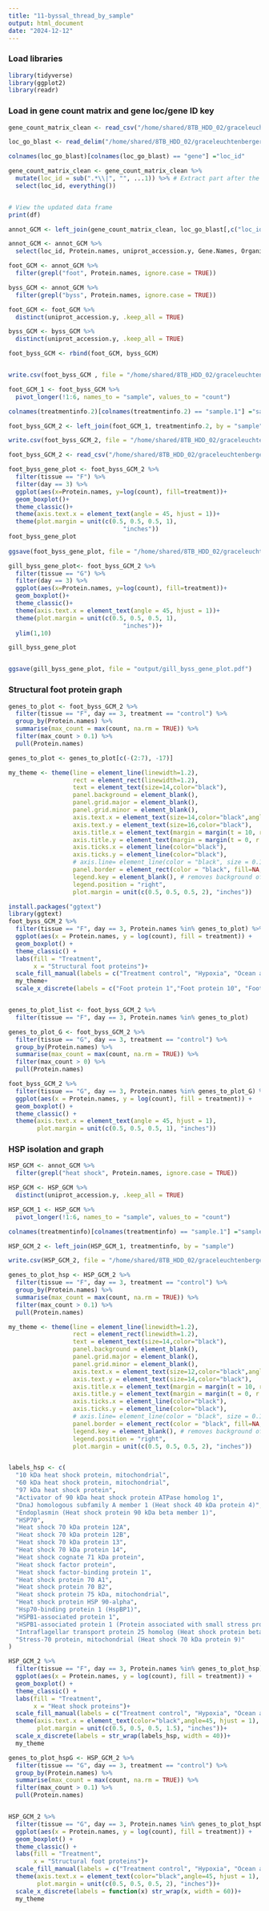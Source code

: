```yaml
---
title: "11-byssal_thread_by_sample"
output: html_document
date: "2024-12-12"
---
```

### Load libraries
```r
library(tidyverse)
library(ggplot2)
library(readr)
```

### Load in gene count matrix and gene loc/gene ID key
```r
gene_count_matrix_clean <- read_csv("/home/shared/8TB_HDD_02/graceleuchtenberger/byssus-exp-analysis/output/gene_count_matrix_clean.csv")

loc_go_blast <- read_delim("/home/shared/8TB_HDD_02/graceleuchtenberger/byssus-exp-analysis/output/LOC_GO_list.txt",delim = "\t")

colnames(loc_go_blast)[colnames(loc_go_blast) == "gene"] ="loc_id"
```

```r
gene_count_matrix_clean <- gene_count_matrix_clean %>%
  mutate(loc_id = sub(".*\\|", "", ...1)) %>% # Extract part after the pipe
  select(loc_id, everything()) 


# View the updated data frame
print(df)
```

```r
annot_GCM <- left_join(gene_count_matrix_clean, loc_go_blast[,c("loc_id", "Protein.names", "uniprot_accession.y", "Gene.Names", "Organism")], by= "loc_id")

annot_GCM <- annot_GCM %>%
  select(loc_id, Protein.names, uniprot_accession.y, Gene.Names, Organism, everything())
```

```r
foot_GCM <- annot_GCM %>%
  filter(grepl("foot", Protein.names, ignore.case = TRUE))

byss_GCM <- annot_GCM %>%
  filter(grepl("byss", Protein.names, ignore.case = TRUE))

foot_GCM <- foot_GCM %>%
  distinct(uniprot_accession.y, .keep_all = TRUE)

byss_GCM <- byss_GCM %>%
  distinct(uniprot_accession.y, .keep_all = TRUE)

foot_byss_GCM <- rbind(foot_GCM, byss_GCM)


write.csv(foot_byss_GCM , file = "/home/shared/8TB_HDD_02/graceleuchtenberger/Github/byssus-exp-analysis/output/foot_byss_GCM.csv")
```

```r
foot_GCM_1 <- foot_byss_GCM %>%
  pivot_longer(!1:6, names_to = "sample", values_to = "count")

colnames(treatmentinfo.2)[colnames(treatmentinfo.2) == "sample.1"] ="sample"

foot_byss_GCM_2 <- left_join(foot_GCM_1, treatmentinfo.2, by = "sample")

write.csv(foot_byss_GCM_2, file = "/home/shared/8TB_HDD_02/graceleuchtenberger/Github/byssus-exp-analysis/output/foot_byss_GCM.csv")
```

```r
foot_byss_GCM_2 <- read_csv("/home/shared/8TB_HDD_02/graceleuchtenberger/byssus-exp-analysis/output/foot_byss_GCM.csv")
```


```r
foot_byss_gene_plot <- foot_byss_GCM_2 %>%
  filter(tissue == "F") %>%
  filter(day == 3) %>%
  ggplot(aes(x=Protein.names, y=log(count), fill=treatment))+
  geom_boxplot()+
  theme_classic()+
  theme(axis.text.x = element_text(angle = 45, hjust = 1))+
  theme(plot.margin = unit(c(0.5, 0.5, 0.5, 1), 
                                "inches"))
foot_byss_gene_plot
  
ggsave(foot_byss_gene_plot, file = "/home/shared/8TB_HDD_02/graceleuchtenberger/byssus-exp-analysis/output/foot_byss_gene_plot.pdf")

```


```r
gill_byss_gene_plot<- foot_byss_GCM_2 %>%
  filter(tissue == "G") %>%
  filter(day == 3) %>%
  ggplot(aes(x=Protein.names, y=log(count), fill=treatment))+
  geom_boxplot()+
  theme_classic()+
  theme(axis.text.x = element_text(angle = 45, hjust = 1))+
  theme(plot.margin = unit(c(0.5, 0.5, 0.5, 1), 
                                "inches"))+
  ylim(1,10)

gill_byss_gene_plot


ggsave(gill_byss_gene_plot, file = "output/gill_byss_gene_plot.pdf")
```
### Structural foot protein graph

```r
genes_to_plot <- foot_byss_GCM_2 %>%
  filter(tissue == "F", day == 3, treatment == "control") %>%
  group_by(Protein.names) %>%
  summarise(max_count = max(count, na.rm = TRUE)) %>%
  filter(max_count > 0.1) %>%
  pull(Protein.names) 

genes_to_plot <- genes_to_plot[c(-(2:7), -17)]

my_theme <- theme(line = element_line(linewidth=1.2), 
                  rect = element_rect(linewidth=1.2),
                  text = element_text(size=14,color="black"),
                  panel.background = element_blank(),
                  panel.grid.major = element_blank(),
                  panel.grid.minor = element_blank(),
                  axis.text.x = element_text(size=14,color="black",angle=45, hjust =1),
                  axis.text.y = element_text(size=16,color="black"),
                  axis.title.x = element_text(margin = margin(t = 10, r = 0, b = 0, l = 0)),
                  axis.title.y = element_text(margin = margin(t = 0, r = 10, b = 0, l = 0)),
                  axis.ticks.x = element_line(color="black"),
                  axis.ticks.y = element_line(color="black"),
                  # axis.line= element_line(color = "black", size = 0.1),
                  panel.border = element_rect(color = "black", fill=NA, linewidth=1.2),
                  legend.key = element_blank(), # removes background of legend bullets
                  legend.position = "right",
                  plot.margin = unit(c(0.5, 0.5, 0.5, 2), "inches"))

install.packages("ggtext")
library(ggtext)
foot_byss_GCM_2 %>%
  filter(tissue == "F", day == 3, Protein.names %in% genes_to_plot) %>%
  ggplot(aes(x = Protein.names, y = log(count), fill = treatment)) +
  geom_boxplot() +
  theme_classic() +
  labs(fill = "Treatment",
       x = "Structural foot proteins")+
  scale_fill_manual(labels = c("Treatment control", "Hypoxia", "Ocean acidification", "Ocean warming"), values = c("purple", "green", "red", "orange"))+
  my_theme+
  scale_x_discrete(labels = c("Foot protein 1","Foot protein 10", "Foot protein 11", "Foot protein 12", "Foot protein 13", "Foot protein 14", "Foot protein 15", "Foot protein 17", expression(paste("Foot protein 2 (", italic("M. edulis"), ")")), "Foot protein-4 variant-1"))


genes_to_plot_list <- foot_byss_GCM_2 %>%
  filter(tissue == "F", day == 3, Protein.names %in% genes_to_plot)
```

```r
genes_to_plot_G <- foot_byss_GCM_2 %>%
  filter(tissue == "G", day == 3, treatment == "control") %>%
  group_by(Protein.names) %>%
  summarise(max_count = max(count, na.rm = TRUE)) %>%
  filter(max_count > 0) %>%
  pull(Protein.names)

foot_byss_GCM_2 %>%
  filter(tissue == "G", day == 3, Protein.names %in% genes_to_plot_G) %>%
  ggplot(aes(x = Protein.names, y = log(count), fill = treatment)) +
  geom_boxplot() +
  theme_classic() +
  theme(axis.text.x = element_text(angle = 45, hjust = 1),
        plot.margin = unit(c(0.5, 0.5, 0.5, 1), "inches"))
```
### HSP isolation and graph
```r
HSP_GCM <- annot_GCM %>%
  filter(grepl("heat shock", Protein.names, ignore.case = TRUE))

HSP_GCM <- HSP_GCM %>%
  distinct(uniprot_accession.y, .keep_all = TRUE)

HSP_GCM_1 <- HSP_GCM %>%
  pivot_longer(!1:6, names_to = "sample", values_to = "count")

colnames(treatmentinfo)[colnames(treatmentinfo) == "sample.1"] ="sample"

HSP_GCM_2 <- left_join(HSP_GCM_1, treatmentinfo, by = "sample")

write.csv(HSP_GCM_2, file = "/home/shared/8TB_HDD_02/graceleuchtenberger/byssus-exp-analysis/output/HSP_GCM.csv")

```


```r
genes_to_plot_hsp <- HSP_GCM_2 %>%
  filter(tissue == "F", day == 3, treatment == "control") %>%
  group_by(Protein.names) %>%
  summarise(max_count = max(count, na.rm = TRUE)) %>%
  filter(max_count > 0.1) %>%
  pull(Protein.names) 

my_theme <- theme(line = element_line(linewidth=1.2), 
                  rect = element_rect(linewidth=1.2),
                  text = element_text(size=14,color="black"),
                  panel.background = element_blank(),
                  panel.grid.major = element_blank(),
                  panel.grid.minor = element_blank(),
                  axis.text.x = element_text(size=12,color="black",angle=45, hjust =1),
                  axis.text.y = element_text(size=14,color="black"),
                  axis.title.x = element_text(margin = margin(t = 10, r = 0, b = 0, l = 0)),
                  axis.title.y = element_text(margin = margin(t = 0, r = 10, b = 0, l = 0)),
                  axis.ticks.x = element_line(color="black"),
                  axis.ticks.y = element_line(color="black"),
                  # axis.line= element_line(color = "black", size = 0.1),
                  panel.border = element_rect(color = "black", fill=NA, linewidth=1.2),
                  legend.key = element_blank(), # removes background of legend bullets
                  legend.position = "right",
                  plot.margin = unit(c(0.5, 0.5, 0.5, 2), "inches"))


labels_hsp <- c(
  "10 kDa heat shock protein, mitochondrial", 
  "60 kDa heat shock protein, mitochondrial", 
  "97 kDa heat shock protein", 
  "Activator of 90 kDa heat shock protein ATPase homolog 1", 
  "DnaJ homologous subfamily A member 1 (Heat shock 40 kDa protein 4)", 
  "Endoplasmin (Heat shock protein 90 kDa beta member 1)", 
  "HSP70", 
  "Heat shock 70 kDa protein 12A", 
  "Heat shock 70 kDa protein 12B", 
  "Heat shock 70 kDa protein 13", 
  "Heat shock 70 kDa protein 14", 
  "Heat shock cognate 71 kDa protein", 
  "Heat shock factor protein", 
  "Heat shock factor-binding protein 1", 
  "Heat shock protein 70 A1", 
  "Heat shock protein 70 B2", 
  "Heat shock protein 75 kDa, mitochondrial", 
  "Heat shock protein HSP 90-alpha", 
  "Hsp70-binding protein 1 (HspBP1)", 
  "HSPB1-associated protein 1", 
  "HSPB1-associated protein 1 (Protein associated with small stress protein 1)", 
  "Intraflagellar transport protein 25 homolog (Heat shock protein beta-11)", 
  "Stress-70 protein, mitochondrial (Heat shock 70 kDa protein 9)"
)

HSP_GCM_2 %>%
  filter(tissue == "F", day == 3, Protein.names %in% genes_to_plot_hsp) %>%
  ggplot(aes(x = Protein.names, y = log(count), fill = treatment)) +
  geom_boxplot() +
  theme_classic() +
  labs(fill = "Treatment",
       x = "Heat shock proteins")+
  scale_fill_manual(labels = c("Treatment control", "Hypoxia", "Ocean acidification", "Ocean warming"), values = c("purple", "green", "red", "orange"))+
  theme(axis.text.x = element_text(color="black",angle=45, hjust = 1),
        plot.margin = unit(c(0.5, 0.5, 0.5, 1.5), "inches"))+
  scale_x_discrete(labels = str_wrap(labels_hsp, width = 40))+
  my_theme

```

```r
genes_to_plot_hspG <- HSP_GCM_2 %>%
  filter(tissue == "G", day == 3, treatment == "control") %>%
  group_by(Protein.names) %>%
  summarise(max_count = max(count, na.rm = TRUE)) %>%
  filter(max_count > 0.1) %>%
  pull(Protein.names) 


HSP_GCM_2 %>%
  filter(tissue == "G", day == 3, Protein.names %in% genes_to_plot_hspG) %>%
  ggplot(aes(x = Protein.names, y = log(count), fill = treatment)) +
  geom_boxplot() +
  theme_classic() +
  labs(fill = "Treatment",
       x = "Structural foot proteins")+
  scale_fill_manual(labels = c("Treatment control", "Hypoxia", "Ocean acidification", "Ocean warming"), values = c("purple", "green", "red", "orange"))+
  theme(axis.text.x = element_text(color="black",angle=45, hjust = 1),
        plot.margin = unit(c(0.5, 0.5, 0.5, 2), "inches"))+
  scale_x_discrete(labels = function(x) str_wrap(x, width = 60))+
  my_theme
```

